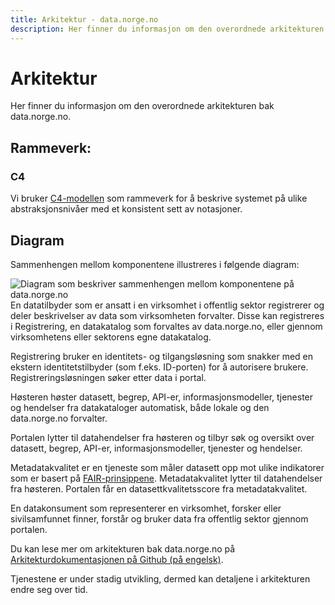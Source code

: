 ```yaml
---
title: Arkitektur - data.norge.no
description: Her finner du informasjon om den overordnede arkitekturen bak data.norge.no
---
```


# Arkitektur

<Ingress data-size='xs'>Her finner du informasjon om den overordnede arkitekturen bak data.norge.no.</Ingress>

## Rammeverk:

### C4

Vi bruker [C4-modellen](https://c4model.com/) som rammeverk for å beskrive systemet på ulike abstraksjonsnivåer med et konsistent sett av notasjoner.

## Diagram

Sammenhengen mellom komponentene illustreres i følgende diagram:

![Diagram som beskriver sammenhengen mellom komponentene på data.norge.no](https://raw.githubusercontent.com/Informasjonsforvaltning/architecture-documentation/refs/heads/main/generated/system.svg)
En datatilbyder som er ansatt i en virksomhet i offentlig sektor registrerer og deler beskrivelser av data som virksomheten forvalter.
Disse kan registreres i Registrering, en datakatalog som forvaltes av data.norge.no, eller gjennom virksomhetens eller sektorens egne datakatalog.

Registrering bruker en identitets- og tilgangsløsning som snakker med en ekstern identitetstilbyder (som f.eks. ID-porten) for å autorisere brukere. Registreringsløsningen søker etter data i portal.

Høsteren høster datasett, begrep, API-er, informasjonsmodeller, tjenester og hendelser fra datakataloger automatisk, både lokale og den data.norge.no forvalter.

Portalen lytter til datahendelser fra høsteren og tilbyr søk og oversikt over datasett, begrep, API-er, informasjonsmodeller, tjenester og hendelser.

Metadatakvalitet er en tjeneste som måler datasett opp mot ulike indikatorer som er basert på [FAIR-prinsippene](https://www.openscience.no/apen-forskning/forskningsdata/fair). Metadatakvalitet lytter til datahendelser fra høsteren.
Portalen får en datasettkvalitetsscore fra metadatakvalitet.

En datakonsument som representerer en virksomhet, forsker eller sivilsamfunnet finner, forstår og bruker data fra offentlig sektor gjennom portalen.

Du kan lese mer om arkitekturen bak data.norge.no på [Arkitekturdokumentasjonen på Github (på engelsk)](https://github.com/Informasjonsforvaltning/architecture-documentation/wiki/Architecture-documentation).

Tjenestene er under stadig utvikling, dermed kan detaljene i arkitekturen endre seg over tid.
